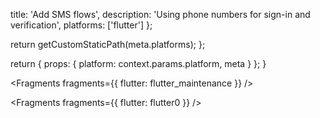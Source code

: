                   
  title: 'Add SMS flows',
  description: 'Using phone numbers for sign-in and verification',
  platforms: ['flutter']
};

  return getCustomStaticPath(meta.platforms);
};

  return {
    props: {
      platform: context.params.platform,
      meta
    }
  };
}
          



<Fragments fragments={{ flutter: flutter_maintenance }} />


<Fragments fragments={{ flutter: flutter0 }} />
